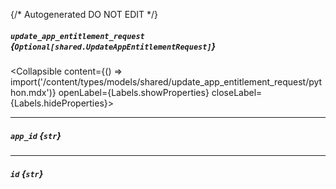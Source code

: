 {/* Autogenerated DO NOT EDIT  */}

##### `update_app_entitlement_request` *{`Optional[shared.UpdateAppEntitlementRequest]`}*
<Collapsible content={() => import('/content/types/models/shared/update_app_entitlement_request/python.mdx')} openLabel={Labels.showProperties} closeLabel={Labels.hideProperties}>
</Collapsible>

---
##### `app_id` *{`str`}*

---
##### `id` *{`str`}*


